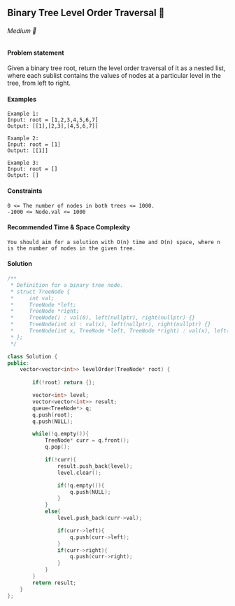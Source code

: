 ## Binary Tree Level Order Traversal 🎯
###### Medium 🤨 

#### Problem statement

Given a binary tree root, return the level order traversal of it as a nested list, where each sublist contains the values of nodes at a particular level in the tree, from left to right.


#### Examples
```
Example 1:
Input: root = [1,2,3,4,5,6,7]
Output: [[1],[2,3],[4,5,6,7]]
```
```
Example 2:
Input: root = [1]
Output: [[1]]
```
```
Example 3:
Input: root = []
Output: []
```
#### Constraints
```
0 <= The number of nodes in both trees <= 1000.
-1000 <= Node.val <= 1000
```

#### Recommended Time & Space Complexity
```
You should aim for a solution with O(n) time and O(n) space, where n is the number of nodes in the given tree.
```
#### Solution
```cpp
/**
 * Definition for a binary tree node.
 * struct TreeNode {
 *     int val;
 *     TreeNode *left;
 *     TreeNode *right;
 *     TreeNode() : val(0), left(nullptr), right(nullptr) {}
 *     TreeNode(int x) : val(x), left(nullptr), right(nullptr) {}
 *     TreeNode(int x, TreeNode *left, TreeNode *right) : val(x), left(left), right(right) {}
 * };
 */

class Solution {
public:
    vector<vector<int>> levelOrder(TreeNode* root) {
        
        if(!root) return {};

        vector<int> level;
        vector<vector<int>> result;
        queue<TreeNode*> q;
        q.push(root);
        q.push(NULL);

        while(!q.empty()){
            TreeNode* curr = q.front();
            q.pop();

            if(!curr){
                result.push_back(level);
                level.clear();

                if(!q.empty()){
                    q.push(NULL);
                }
            }
            else{
                level.push_back(curr->val);

                if(curr->left){
                    q.push(curr->left);
                }
                if(curr->right){
                    q.push(curr->right);
                }
            }
        }
        return result;
    }
};
```